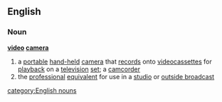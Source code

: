 ==English==
===Noun===
'''[[video]] [[camera]]'''
#a [[portable]] [[hand-held]] [[camera]] that [[record]]s onto [[videocassette]]s for [[playback]] on a [[television]] [[set]]; a [[camcorder]]
#the [[professional]] [[equivalent]] for use in a [[studio]] or [[outside broadcast]]
[[category:English nouns]]